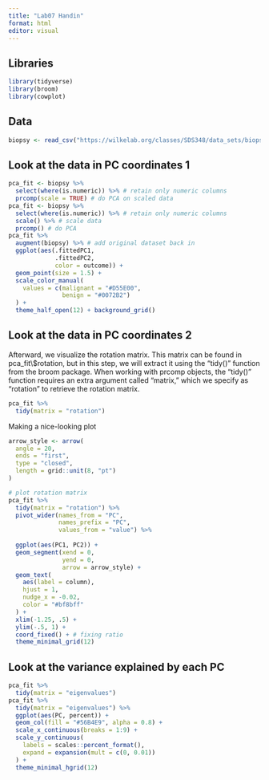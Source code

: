 ```yaml
---
title: "Lab07 Handin"
format: html
editor: visual
---
```


## Libraries

```r
library(tidyverse)
library(broom)
library(cowplot)
```

## Data

```r
biopsy <- read_csv("https://wilkelab.org/classes/SDS348/data_sets/biopsy.csv")
```

## Look at the data in PC coordinates 1

```r
pca_fit <- biopsy %>% 
  select(where(is.numeric)) %>% # retain only numeric columns
  prcomp(scale = TRUE) # do PCA on scaled data
pca_fit <- biopsy %>% 
  select(where(is.numeric)) %>% # retain only numeric columns
  scale() %>% # scale data
  prcomp() # do PCA
pca_fit %>%
  augment(biopsy) %>% # add original dataset back in
  ggplot(aes(.fittedPC1, 
             .fittedPC2, 
             color = outcome)) + 
  geom_point(size = 1.5) +
  scale_color_manual(
    values = c(malignant = "#D55E00", 
               benign = "#0072B2")
  ) +
  theme_half_open(12) + background_grid()
```

## Look at the data in PC coordinates 2

Afterward, we visualize the rotation matrix. This matrix can be found in pca_fit\\\$rotation, but in this step, we will extract it using the "tidy()" function from the broom package. When working with prcomp objects, the "tidy()" function requires an extra argument called "matrix," which we specify as "rotation" to retrieve the rotation matrix.

```r
pca_fit %>%
  tidy(matrix = "rotation")
```

Making a nice-looking plot

```r
arrow_style <- arrow(
  angle = 20, 
  ends = "first", 
  type = "closed", 
  length = grid::unit(8, "pt")
)

# plot rotation matrix
pca_fit %>%
  tidy(matrix = "rotation") %>%
  pivot_wider(names_from = "PC",
              names_prefix = "PC",
              values_from = "value") %>%
  
  ggplot(aes(PC1, PC2)) +
  geom_segment(xend = 0,
               yend = 0, 
               arrow = arrow_style) +
  geom_text(
    aes(label = column),
    hjust = 1,
    nudge_x = -0.02, 
    color = "#bf8bff"
  ) +
  xlim(-1.25, .5) + 
  ylim(-.5, 1) +
  coord_fixed() + # fixing ratio
  theme_minimal_grid(12)
```

## Look at the variance explained by each PC

```r
pca_fit %>%
  tidy(matrix = "eigenvalues")
pca_fit %>%
  tidy(matrix = "eigenvalues") %>%
  ggplot(aes(PC, percent)) +
  geom_col(fill = "#56B4E9", alpha = 0.8) +
  scale_x_continuous(breaks = 1:9) +
  scale_y_continuous(
    labels = scales::percent_format(),
    expand = expansion(mult = c(0, 0.01))
  ) +
  theme_minimal_hgrid(12)
```
